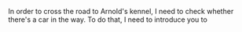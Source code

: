 
In order to cross the road to Arnold's kennel, I need to check whether there's a car in the way. To do that, I need to introduce you to 
